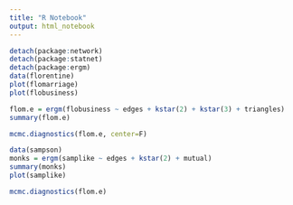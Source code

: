 ```yaml
---
title: "R Notebook"
output: html_notebook
---
```



```r
detach(package:network)
detach(package:statnet)
detach(package:ergm)
data(florentine)
plot(flomarriage)
plot(flobusiness)

```
```r
flom.e = ergm(flobusiness ~ edges + kstar(2) + kstar(3) + triangles)
summary(flom.e)
```
```r
mcmc.diagnostics(flom.e, center=F)
```

```r
data(sampson)
monks = ergm(samplike ~ edges + kstar(2) + mutual)
summary(monks)
plot(samplike)
```

```r
mcmc.diagnostics(flom.e)
```

